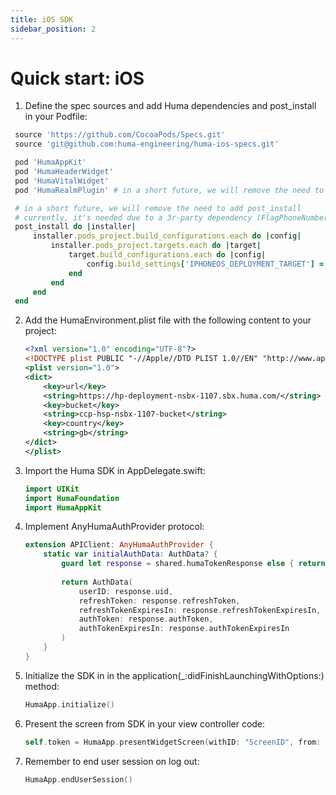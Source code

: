 ```yaml
---
title: iOS SDK
sidebar_position: 2
---
```



# Quick start: iOS

1.	Define the spec sources and add Huma dependencies and post_install in your Podfile:
   ```ruby
    source 'https://github.com/CocoaPods/Specs.git'
    source 'git@github.com:huma-engineering/huma-ios-specs.git'

    pod 'HumaAppKit'
    pod 'HumaHeaderWidget'
    pod 'HumaVitalWidget'
    pod 'HumaRealmPlugin' # in a short future, we will remove the need to add this pod

    # in a short future, we will remove the need to add post_install
    # currently, it's needed due to a 3r-party dependency (FlagPhoneNumber)
    post_install do |installer|
        installer.pods_project.build_configurations.each do |config|
            installer.pods_project.targets.each do |target|
                target.build_configurations.each do |config|
                    config.build_settings['IPHONEOS_DEPLOYMENT_TARGET'] = '15.0' # or your minimum deployment target
                end
            end
        end
    end
   ```

2.	Add the HumaEnvironment.plist file with the following content to your project:

    ```xml
    <?xml version="1.0" encoding="UTF-8"?>
    <!DOCTYPE plist PUBLIC "-//Apple//DTD PLIST 1.0//EN" "http://www.apple.com/DTDs/PropertyList-1.0.dtd">
    <plist version="1.0">
    <dict>
        <key>url</key>
        <string>https://hp-deployment-nsbx-1107.sbx.huma.com/</string>
        <key>bucket</key>
        <string>ccp-hsp-nsbx-1107-bucket</string>
        <key>country</key>
        <string>gb</string>
    </dict>
    </plist>
    ```

3.	Import the Huma SDK in AppDelegate.swift:
    ```swift
    import UIKit
    import HumaFoundation
    import HumaAppKit
    ```
4.  Implement AnyHumaAuthProvider protocol:
    ```swift
    extension APIClient: AnyHumaAuthProvider {
        static var initialAuthData: AuthData? {
            guard let response = shared.humaTokenResponse else { return nil }
            
            return AuthData(
                userID: response.uid,
                refreshToken: response.refreshToken,
                refreshTokenExpiresIn: response.refreshTokenExpiresIn,
                authToken: response.authToken,
                authTokenExpiresIn: response.authTokenExpiresIn
            )
        }
    }
    ```
5.	Initialize the SDK in in the application(_:didFinishLaunchingWithOptions:) method:
    ```swift
    HumaApp.initialize()
    ```
6.	Present the screen from SDK in your view controller code:
    ```swift
    self.token = HumaApp.presentWidgetScreen(withID: "ScreenID", from: self)
    ```
7.  Remember to end user session on log out:
    ```swift
    HumaApp.endUserSession()
    ```
